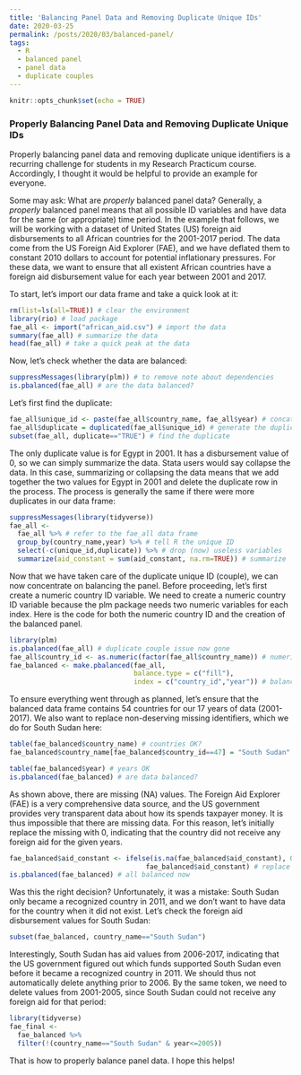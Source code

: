 ---
title: 'Balancing Panel Data and Removing Duplicate Unique IDs'
date: 2020-03-25
permalink: /posts/2020/03/balanced-panel/
tags:
  - R
  - balanced panel
  - panel data
  - duplicate couples
---

```{r setup, include=FALSE}
knitr::opts_chunk$set(echo = TRUE)
```

### Properly Balancing Panel Data and Removing Duplicate Unique IDs

Properly balancing panel data and removing duplicate unique identifiers is a recurring challenge for students in my Research Practicum course. Accordingly, I thought it would be helpful to provide an example for everyone.

Some may ask: What are *properly* balanced panel data? Generally, a *properly* balanced panel means that all possible ID variables and have data for the same (or appropriate) time period. In the example that follows, we will be working with a dataset of United States (US) foreign aid disbursements to all African countries for the 2001-2017 period. The data come from the US Foreign Aid Explorer (FAE), and we have deflated them to constant 2010 dollars to account for potential inflationary pressures. For these data, we want to ensure that all existent African countries have a foreign aid disbursement value for each year between 2001 and 2017. 

To start, let's import our data frame and take a quick look at it:
```{r}
rm(list=ls(all=TRUE)) # clear the environment
library(rio) # load package
fae_all <- import("african_aid.csv") # import the data
summary(fae_all) # summarize the data
head(fae_all) # take a quick peak at the data
```

Now, let's check whether the data are balanced:
```{r}
suppressMessages(library(plm)) # to remove note about dependencies
is.pbalanced(fae_all) # are the data balanced?
```

Let's first find the duplicate:
```{r}
fae_all$unique_id <- paste(fae_all$country_name, fae_all$year) # concatenate
fae_all$duplicate = duplicated(fae_all$unique_id) # generate the duplicate variable
subset(fae_all, duplicate=="TRUE") # find the duplicate
```

The only duplicate value is for Egypt in 2001. It has a disbursement value of 0, so we can simply summarize the data. Stata users would say collapse the data. In this case, summarizing or collapsing the data means that we add together the two values for Egypt in 2001 and delete the duplicate row in the process. The process is generally the same if there were more duplicates in our data frame:
```{r}
suppressMessages(library(tidyverse))
fae_all <-
  fae_all %>% # refer to the fae_all data frame
  group_by(country_name,year) %>% # tell R the unique ID
  select(-c(unique_id,duplicate)) %>% # drop (now) useless variables
  summarize(aid_constant = sum(aid_constant, na.rm=TRUE)) # summarize
```

Now that we have taken care of the duplicate unique ID (couple), we can now concentrate on balancing the panel. Before proceeding, let's first create a numeric country ID variable. We need to create a numeric country ID variable because the plm package needs two numeric variables for each index. Here is the code for both the numeric country ID and the creation of the balanced panel.
```{r}
library(plm)
is.pbalanced(fae_all) # duplicate couple issue now gone
fae_all$country_id <- as.numeric(factor(fae_all$country_name)) # numeric country ID
fae_balanced <- make.pbalanced(fae_all, 
                               balance.type = c("fill"), 
                               index = c("country_id","year")) # balance

```

To ensure everything went through as planned, let's ensure that the balanced data frame contains 54 countries for our 17 years of data (2001-2017). We also want to replace non-deserving missing identifiers, which we do for South Sudan here:
```{r}
table(fae_balanced$country_name) # countries OK?
fae_balanced$country_name[fae_balanced$country_id==47] = "South Sudan"

table(fae_balanced$year) # years OK
is.pbalanced(fae_balanced) # are data balanced?
```

As shown above, there are missing (NA) values. The Foreign Aid Explorer (FAE) is a very comprehensive data source, and the US government provides very transparent data about how its spends taxpayer money. It is thus impossible that there are missing data. For this reason, let's initially replace the missing with 0, indicating that the country did not receive any foreign aid for the given years.
```{r}
fae_balanced$aid_constant <- ifelse(is.na(fae_balanced$aid_constant), 0, 
                                  fae_balanced$aid_constant) # replace NA with 0
is.pbalanced(fae_balanced) # all balanced now
```

Was this the right decision? Unfortunately, it was a mistake: South Sudan only became a recognized country in 2011, and we don't want to have data for the country when it did not exist. Let's check the foreign aid disbursement values for South Sudan:
```{r}
subset(fae_balanced, country_name=="South Sudan")
```

Interestingly, South Sudan has aid values from 2006-2017, indicating that the US government figured out which funds supported South Sudan even before it became a recognized country in 2011. We should thus not automatically delete anything prior to 2006. By the same token, we need to delete values from 2001-2005, since South Sudan could not receive any foreign aid for that period:
```{r}
library(tidyverse)
fae_final <- 
  fae_balanced %>% 
  filter(!(country_name=="South Sudan" & year<=2005))
```

That is how to properly balance panel data. I hope this helps!
